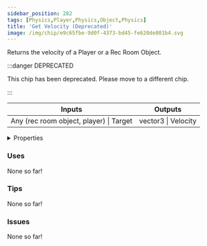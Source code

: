 ```yaml
---
sidebar_position: 282
tags: [Physics,Player,Physics,Object,Physics]
title: 'Get Velocity (Deprecated)'
image: /img/chip/e9c65fbe-9d0f-4373-bd45-fe620de801b4.svg
---
```


Returns the velocity of a Player or a Rec Room Object.

:::danger DEPRECATED

This chip has been deprecated. Please move to a different chip.

:::

<IChip uuid="e9c65fbe-9d0f-4373-bd45-fe620de801b4"/>

<table><thead><tr><th>Inputs</th><th>Outputs</th></tr></thead><tbody><tr><td>Any (rec room object, player) | Target</td><td>vector3 | Velocity</td></tr></tbody></table>

<details>
  <summary>Properties</summary>
  <div>
    <div>
    <table>
      <tbody>
        <tr>
          <td>Is beta required?</td>
          <td>No</td>
        </tr>
        <tr>
          <td>Is chip a trolling risk?</td>
          <td>No</td>
        </tr>
        <tr>
          <td>Is chip a role assignment risk?</td>
          <td>No</td>
        </tr>
        <tr>
          <td>Chip UUID</td>
          <td>e9c65fbe-9d0f-4373-bd45-fe620de801b4</td>
        </tr>
        <tr>
          <td>Room availability</td>
          <td>Available everywhere</td>
        </tr>
      </tbody>
    </table>
    </div>
  </div>
</details>

### Uses

None so far!

### Tips

None so far!

### Issues

None so far!